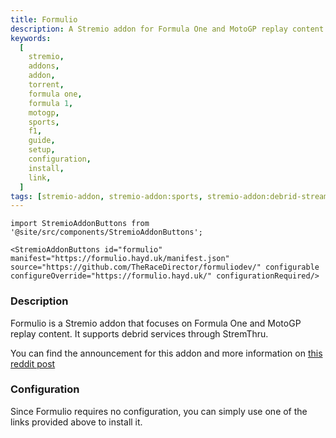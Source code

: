 ```yaml
---
title: Formulio
description: A Stremio addon for Formula One and MotoGP replay content.
keywords:
  [
    stremio,
    addons,
    addon,
    torrent,
    formula one,
    formula 1,
    motogp,
    sports,
    f1,
    guide,
    setup,
    configuration,
    install,
    link,
  ]
tags: [stremio-addon, stremio-addon:sports, stremio-addon:debrid-streams]
---
```


```mdx-code-block
import StremioAddonButtons from '@site/src/components/StremioAddonButtons';

<StremioAddonButtons id="formulio" manifest="https://formulio.hayd.uk/manifest.json" source="https://github.com/TheRaceDirector/formuliodev/" configurable configureOverride="https://formulio.hayd.uk/" configurationRequired/>
```

<h3>Description</h3>

Formulio is a Stremio addon that focuses on Formula One and MotoGP replay content. It supports debrid services through StremThru.

You can find the announcement for this addon and more information on [this reddit post](https://www.reddit.com/r/FormulaStremio/comments/1e753gq/formulio_addon_relaunch_guide/)

<h3>Configuration</h3>

Since Formulio requires no configuration, you can simply use one of the links provided above to install it.
